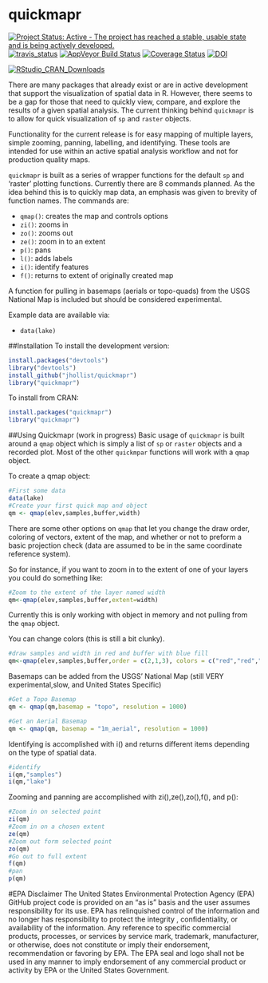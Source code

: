 quickmapr
=========

[![Project Status: Active - The project has reached a stable, usable state and is being actively developed.](http://www.repostatus.org/badges/0.1.0/active.svg)](http://www.repostatus.org/#active)  [![travis_status](https://travis-ci.org/jhollist/quickmapr.svg)](https://travis-ci.org/jhollist/quickmapr)  [![AppVeyor Build Status](https://ci.appveyor.com/api/projects/status/github/jhollist/quickmapr?branch=master)](https://ci.appveyor.com/project/jhollist/quickmapr) [![Coverage Status](https://coveralls.io/repos/jhollist/quickmapr/badge.svg?branch=master&service=github)](https://coveralls.io/github/jhollist/quickmapr?branch=master) [![DOI](https://zenodo.org/badge/doi/10.5281/zenodo.33135.svg)](http://dx.doi.org/10.5281/zenodo.33135)

[![RStudio_CRAN_Downloads](http://cranlogs.r-pkg.org/badges/grand-total/quickmapr)](http://cranlogs.r-pkg.org/badges/grand-total/quickmapr)

There are many packages that already exist or are in active development that support the visualization of spatial data in R.  However, there seems to be a gap for those that need to quickly view, compare, and explore the results of a given spatial analysis. The current thinking behind `quickmapr` is to allow for quick visualization of `sp` and `raster` objects. 

Functionality for the current release is for easy mapping of multiple layers, simple zooming, panning, labelling, and identifying.  These tools are intended for use within an active spatial analysis workflow and not for production quality maps.

`quickmapr` is built as a series of wrapper functions for the default `sp` and 'raster' plotting functions. Currently there are 8 commands planned.  As the idea behind this is to quickly map data, an emphasis was given to brevity of function names.  The commands are:

- `qmap()`: creates the map and controls options
- `zi()`: zooms in
- `zo()`: zooms out
- `ze()`: zoom in to an extent
- `p()`: pans
- `l()`: adds labels
- `i()`: identify features
- `f()`: returns to extent of originally created map

A function for pulling in basemaps (aerials or topo-quads) from the USGS National Map is included but should be considered experimental.

Example data are available via:

- `data(lake)`

##Installation
To install the development version:

```r
install.packages("devtools")
library("devtools")
install_github("jhollist/quickmapr")
library("quickmapr")
```

To install from CRAN:

```r
install.packages("quickmapr")
library("quickmapr")
```

##Using Quickmapr (work in progress)
Basic usage of `quickmapr` is built around a `qmap` object which is simply a list of `sp` or `raster` objects and a recorded plot.  Most of the other `quickmpar` functions will work with a `qmap` object.

To create a qmap object:

```r
#First some data
data(lake)
#Create your first quick map and object
qm <- qmap(elev,samples,buffer,width)
```

There are some other options on `qmap` that let you change the draw order, coloring of vectors, extent of the map, and whether or not to preform a basic projection check (data are assumed to be in the same coordinate reference system).

So for instance, if you want to zoom in to the extent of one of your layers you could do something like:

```r
#Zoom to the extent of the layer named width
qm<-qmap(elev,samples,buffer,extent=width)
```

Currently this is only working with object in memory and not pulling from the `qmap` object.  

You can change colors (this is still a bit clunky).

```r
#draw samples and width in red and buffer with blue fill
qm<-qmap(elev,samples,buffer,order = c(2,1,3), colors = c("red","red","blue"), fill=TRUE)
```

Basemaps can be added from the USGS' National Map (still VERY experimental,slow,
and United States Specific)

```r
#Get a Topo Basemap
qm <- qmap(qm,basemap = "topo", resolution = 1000)

#Get an Aerial Basemap
qm <- qmap(qm, basemap = "1m_aerial", resolution = 1000)
```

Identifying is accomplished with i() and returns different items depending on the type of spatial data.  


```r
#identify
i(qm,"samples")
i(qm,"lake")
```


Zooming and panning are accomplished with zi(),ze(),zo(),f(), and p():

```r
#Zoom in on selected point
zi(qm)
#Zoom in on a chosen extent
ze(qm)
#Zoom out form selected point
zo(qm)
#Go out to full extent
f(qm)
#pan
p(qm)
```


#EPA Disclaimer
The United States Environmental Protection Agency (EPA) GitHub project code is provided on an "as is" basis and the user assumes responsibility for its use.  EPA has relinquished control of the information and no longer has responsibility to protect the integrity , confidentiality, or availability of the information.  Any reference to specific commercial products, processes, or services by service mark, trademark, manufacturer, or otherwise, does not constitute or imply their endorsement, recommendation or favoring by EPA.  The EPA seal and logo shall not be used in any manner to imply endorsement of any commercial product or activity by EPA or the United States Government.


 